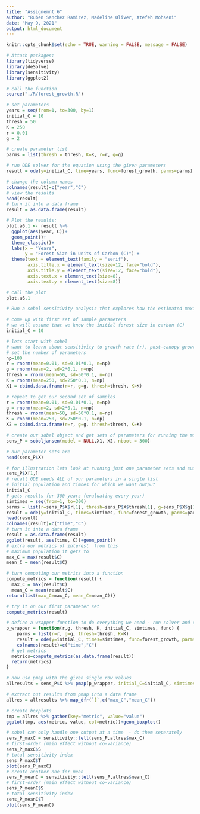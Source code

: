 ```yaml
---
title: "Assignemnt 6"
author: "Ruben Sanchez Ramirez, Madeline Oliver, Atefeh Mohseni"
date: "May 9, 2021"
output: html_document
---
```


```r
knitr::opts_chunk$set(echo = TRUE, warning = FALSE, message = FALSE)

```

```r

# Attach packages:
library(tidyverse)
library(deSolve)
library(sensitivity)
library(ggplot2)

```

```r

# call the function
source("./R/forest_growth.R")

```

```r

# set parameters
years = seq(from=1, to=300, by=1)
initial_C = 10
thresh = 50
K = 250
r = 0.01
g = 2

# create parameter list
parms = list(thresh = thresh, K=K, r=r, g=g)

# run ODE solver for the equation using the given parameters
result = ode(y=initial_C, time=years, func=forest_growth, parms=parms)

# change the column names
colnames(result)=c("year","C")
# view the results
head(result)
# turn it into a data frame
result = as.data.frame(result)

```

```r

# Plot the results:
plot.a6.1 <- result %>% 
  ggplot(aes(year, C))+
  geom_point()+
  theme_classic()+
  labs(x = "Years",
       y = "Forest Size in Units of Carbon (C)") +
  theme(text = element_text(family = "serif"),
        axis.title.x = element_text(size=12, face="bold"),
        axis.title.y = element_text(size=12, face="bold"),
        axis.text.x = element_text(size=8),
        axis.text.y = element_text(size=8))

# call the plot
plot.a6.1

```

```r

# Run a sobol sensitivity analysis that explores how the estimated maximum and mean forest size varies with r, g, and K:

# come up with first set of sample parameters
# we will assume that we know the initial forest size in carbon (C)
initial_C = 10

# lets start with sobel 
# want to learn about sensitivity to growth rate (r), post-canopy growth rate (g), and carrying capacity (K):
# set the number of parameters
np=100
r = rnorm(mean=0.01, sd=0.01*0.1, n=np)
g = rnorm(mean=2, sd=2*0.1, n=np)
thresh = rnorm(mean=50, sd=50*0.1, n=np)
K = rnorm(mean=250, sd=250*0.1, n=np)
X1 = cbind.data.frame(r=r, g=g, thresh=thresh, K=K)

# repeat to get our second set of samples
r = rnorm(mean=0.01, sd=0.01*0.1, n=np)
g = rnorm(mean=2, sd=2*0.1, n=np)
thresh = rnorm(mean=50, sd=50*0.1, n=np)
K = rnorm(mean=250, sd=250*0.1, n=np)
X2 = cbind.data.frame(r=r, g=g, thresh=thresh, K=K)

# create our sobel object and get sets of parameters for running the model
sens_P = soboljansen(model = NULL,X1, X2, nboot = 300)

# our parameter sets are
head(sens_P$X)

# for illustration lets look at running just one parameter sets and summarizing results
sens_P$X[1,]
# recall ODE needs ALL of our parameters in a single list 
# initial population and timnes for which we want output 
initial_C
# gets results for 300 years (evaluating every year)
simtimes = seq(from=1, to=300)
parms = list(r=sens_P$X$r[1], thresh=sens_P$X$thresh[1], g=sens_P$X$g[1], K=sens_P$X$K[1])
result = ode(y=initial_C, times=simtimes, func=forest_growth, parms=parms)
head(result)
colnames(result)=c("time","C")
# turn it into a data frame
result = as.data.frame(result)
ggplot(result, aes(time, C))+geom_point()
# extra our metrics of interest  from this
# maximum population it gets to
max_C = max(result$C)
mean_C = mean(result$C)

```

```r

# turn computing our metrics into a function
compute_metrics = function(result) {
  max_C = max(result$C)
  mean_C = mean(result$C)
return(list(max_C=max_C, mean_C=mean_C))}

# try it on our first parameter set
compute_metrics(result)

# define a wrapper function to do everything we need - run solver and compute metrics - and send back results for each parameter
p_wrapper = function(r,g, thresh, K, initial_C, simtimes, func) {
    parms = list(r=r, g=g, thresh=thresh, K=K)
    result = ode(y=initial_C, times=simtimes, func=forest_growth, parms=parms) 
    colnames(result)=c("time","C")
  # get metrics
  metrics=compute_metrics(as.data.frame(result))
  return(metrics)
}

# now use pmap with the given single row values
allresults = sens_P$X %>% pmap(p_wrapper, initial_C=initial_C, simtimes=simtimes, func=forest_growth())

# extract out results from pmap into a data frame
allres = allresults %>% map_dfr(`[`,c("max_C","mean_C"))

# create boxplots
tmp = allres %>% gather(key="metric", value="value")
ggplot(tmp, aes(metric, value, col=metric))+geom_boxplot()

```

```r

# sobol can only handle one output at a time  - do them separately
sens_P_maxC = sensitivity::tell(sens_P,allres$max_C)
# first-order (main effect without co-variance)
sens_P_maxC$S
# total sensitivity index
sens_P_maxC$T
plot(sens_P_maxC)
# create another one for mean
sens_P_meanC = sensitivity::tell(sens_P,allres$mean_C)
# first-order (main effect without co-variance)
sens_P_meanC$S
# total sensitivity index
sens_P_meanC$T
plot(sens_P_meanC)

```



